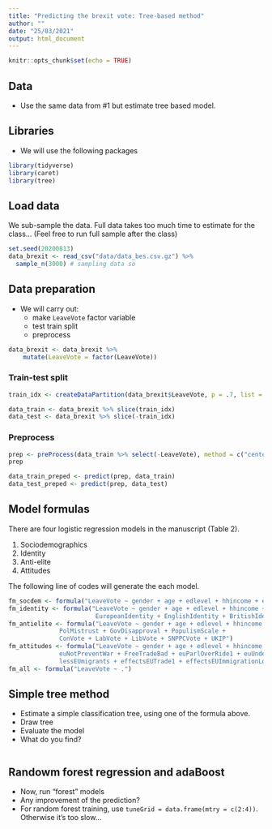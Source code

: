 ```yaml
---
title: "Predicting the brexit vote: Tree-based method"
author: ""
date: "25/03/2021"
output: html_document
---
```


```r
knitr::opts_chunk$set(echo = TRUE)
```

## Data

- Use the same data from #1 but estimate tree based model.

## Libraries

- We will use the following packages

```r
library(tidyverse)
library(caret)
library(tree)
```

## Load data

We sub-sample the data. Full data takes too much time to estimate for the class... (Feel free to run full sample after the class)

```r
set.seed(20200813)
data_brexit <- read_csv("data/data_bes.csv.gz") %>%
  sample_n(3000) # sampling data so
```


## Data preparation

- We will carry out:
  - make `LeaveVote` factor variable
  - test train split
  - preprocess


```r
data_brexit <- data_brexit %>%
    mutate(LeaveVote = factor(LeaveVote))
```

### Train-test split

```r
train_idx <- createDataPartition(data_brexit$LeaveVote, p = .7, list = F) 

data_train <- data_brexit %>% slice(train_idx)
data_test <- data_brexit %>% slice(-train_idx)
```

### Preprocess

```r
prep <- preProcess(data_train %>% select(-LeaveVote), method = c("center", "scale"))
prep

data_train_preped <- predict(prep, data_train)
data_test_preped <- predict(prep, data_test)

```

## Model formulas

There are four logistic regression models  in the manuscript (Table 2).

1. Sociodemographics
2. Identity
3. Anti-elite
4. Attitudes

The following line of codes will generate the each model. 

```r
fm_socdem <- formula("LeaveVote ~ gender + age + edlevel + hhincome + econPersonalRetro1")
fm_identity <- formula("LeaveVote ~ gender + age + edlevel + hhincome + 
                        EuropeanIdentity + EnglishIdentity + BritishIdentity")
fm_antielite <- formula("LeaveVote ~ gender + age + edlevel + hhincome + 
              PolMistrust + GovDisapproval + PopulismScale + 
              ConVote + LabVote + LibVote + SNPPCVote + UKIP")
fm_attitudes <- formula("LeaveVote ~ gender + age + edlevel + hhincome + euUKNotRich + 
              euNotPreventWar + FreeTradeBad + euParlOverRide1 + euUndermineIdentity1 + 
              lessEUmigrants + effectsEUTrade1 + effectsEUImmigrationLower")
fm_all <- formula("LeaveVote ~ .")

```


## Simple tree method

- Estimate a simple classification tree, using one of the formula above. 
- Draw tree
- Evaluate the model
- What do you find?

```r

```

## Randowm forest regression and adaBoost

- Now, run "forest" models
- Any improvement of the prediction?
- For random forest training, use `tuneGrid = data.frame(mtry = c(2:4))`. Otherwise it's too slow...

```r

```

